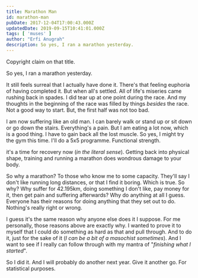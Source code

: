 ```yaml
---
title: Marathon Man
id: marathon-man
pubDate: 2017-12-04T17:00:43.000Z
updatedDate: 2019-09-15T10:41:01.000Z
tags: [ 'muses' ]
author: "Erfi Anugrah"
description: So yes, I ran a marathon yesterday. 
---
```


Copyright claim on that title.

So yes, I ran a marathon yesterday.

It still feels surreal that I actually have done it. There's that feeling euphoria of having completed it. But when all's settled. All of life's miseries came rushing back in spades. I did tear up at one point during the race. And my thoughts in the beginning of the race was filled by things *besides* the race. Not a good way to start. But, the first half was not too bad.

I am now suffering like an old man. I can barely walk or stand up or sit down or go down the stairs. Everything's a pain. But I am eating a lot now, which is a good thing. I have to gain back all the lost muscle. So yes, I might try the gym this time. I'll do a 5x5 programme. Functional strength.

it's a time for recovery now (*in the literal sense*). Getting back into physical shape, training and running a marathon does wondrous damage to your body.

So why a marathon? To those who know me to some capacity. They'll say I don't like running long distances, or that I find it boring. Which is true. So why? Why suffer for 42.195km, doing something I don't like, pay money for it, then get pain and suffering afterwards? Why do anything at all I guess. Everyone has their reasons for doing anything that they set out to do. Nothing's really right or wrong. 

I guess it's the same reason why anyone else does it I suppose. For me personally, those reasons above are exactly why. I wanted to prove it to myself that I could do something as hard as that and pull through. And to do it,  just for the sake of it (*I can be a bit of a masochist sometimes*). And I want to see if I really can follow through with my mantra of "*finishing what I started*". 

So I did it. And I will probably do another next year. Give it another go. For statistical purposes.
